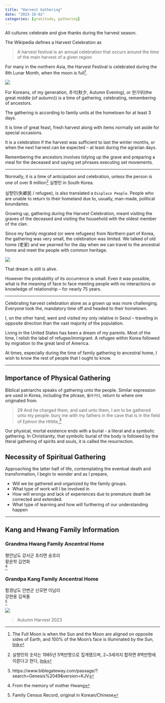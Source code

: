 ```yaml
---
title: "Harvest Gathering"
date: "2023-10-02"
categories: [gratitude, gathering]
---
```



All cultures celebrate and give thanks during the harvest season.

The Wikipedia defines a Harvest Celebration as

> A harvest festival is an annual celebration that occurs around the time of the main harvest of a given region

For many in the northern Asia, the Harvest Festival is celebrated during the 8th Lunar Month, when the moon is full[^1].

[^1]: The Full Moon is when the Sun and the Moon are aligned on opposite sides of Earth, and 100% of the Moon's face is illuminated by the Sun, [link](https://www.timeanddate.com/astronomy/moon/full-moon.html)

![](roof_bw.jpeg)

For Koreans, of my generation, 추석(秋夕, Autumn Evening), or 한가위(the great middle (of autumn)) is a time of gathering, celebrating, remembering of ancestors.

The gathering is according to family units at the hometown for at least 3 days.

It is time of great feast, fresh harvest along with items normally set aside for special occasions.

It is a celebration if the harvest was sufficient to last the winter months, or when the next harvest can be expected -- at least during the agrarian days.

Remembering the ancestors involves tidying up the grave and preparing a meal for the deceased and saying set phrases executing set movements.

------------------------------------------------------------------------

Normally, it is a time of anticipation and celebration, unless the person is one of over 8 million^[실향민의 숫자는 1985년 5백만명으로 집계됐으며, 2\~3세까지 합하면 8백만명에 이른다고 한다, [link](https://namu.wiki/w/%EC%8B%A4%ED%96%A5%EB%AF%BC)] 실향민 in South Korea.

실향민(失鄕民 / refugee), is also translated a `Displace People`. People who are unable to return to their homeland due to, usually, man-made, political boundaries.

Growing up, gathering during the Harvest Celebration, meant visiting the graves of the deceased and visiting the household with the oldest member of the clan.

Since my family migrated (or were refugees) from Northern part of Korea, the gathering was very small, the celebration was limited.
We talked of old home (老家) and we yearned for the day when we can travel to the ancestral home and meet the people with common heritage.

![](old_home.jpeg)

That dream is still is alive.

However the probability of its occurrence is small.
Even it was possible, what is the meaning of face to face meeting people with no interactions or knowledge of relationship -- for nearly 75 years.

---

Celebrating harvest celebration alone as a grown up was more challenging.
Everyone took the, mandatory time off and headed to their hometown.

I, on the other hand, went and visited my only relative in Seoul -- traveling in opposite direction than the vast majority of the population.

Living in the United States has been a dream of my parents.
Most of the time, I relish the label of refugee/immigrant.
A refugee within Korea followed by migration to the great land of America.

At times, especially during the time of family gathering to ancestral home, I wish to know the rest of people that I ought to know.

---

## Importance of Physical Gathering

Biblical patriarchs speaks of gathering unto the people. 
Similar expression are used in Korea, including the phrase,
`돌아가다`, return to where one originated from.

> 29 And he charged them, and said unto them, I am to be gathered unto my people: bury me with my fathers in the cave that is in the field of Ephron the Hittite,[^2]

[^2]: https://www.biblegateway.com/passage/?search=Genesis%2049&version=KJV

Our physical, mortal existence ends with a burial - a literal and a symbolic gathering.
In Christianity, that symbolic burial of the body is followed by the literal gathering of spirits and souls, it is called the resurrection.

## Necessity of Spiritual Gathering

Approaching the latter half of life, contemplating the eventual death and transformation, I begin to wonder and as I prepare,

- Will we be gathered and organized by the family groups.
- What type of work will I be involved in
- How will wrongs and lack of experiences due to premature death be corrected and extended. 
- What type of learning and how will furthering of our understanding happen

---

## Kang and Hwang Family Information

### Grandma Hwang Family Ancentral Home

평안남도 강서군 초리면 송호리  
황운학 김연화  
^[From the memory of mother Hwang]

### Grandpa Kang Family Ancentral Home

함경남도 안변군 신모면 이남리  
강현용 김옥돌  
^[Family Census Record, original in Korean/Chinese]

![](roof_color.jpeg)

> Autumn Harvest 2023

```{=html}
<script src="https://utteranc.es/client.js"
        repo="https://github.com/spencerirvinereed/blogComment"
        issue-term="pathname"
        theme="github-light"
        crossorigin="anonymous"
        async>
</script>
```
